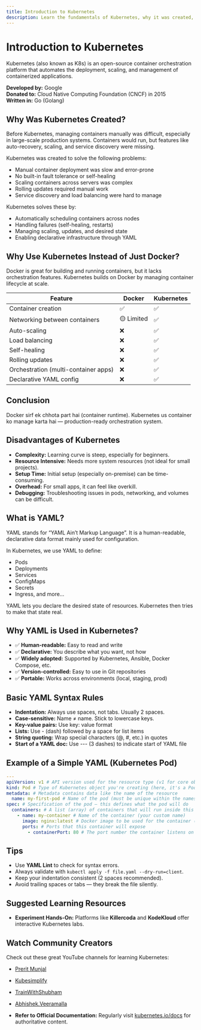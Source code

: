 ```yaml
---
title: Introduction to Kubernetes
description: Learn the fundamentals of Kubernetes, why it was created, how it's different from Docker, its core purpose, and the role of YAML in K8s.
---
```


# Introduction to Kubernetes

Kubernetes (also known as K8s) is an open-source container orchestration platform that automates the deployment, scaling, and management of containerized applications.

**Developed by:** Google  
**Donated to:** Cloud Native Computing Foundation (CNCF) in 2015  
**Written in:** Go (Golang)

## Why Was Kubernetes Created?

Before Kubernetes, managing containers manually was difficult, especially in large-scale production systems. Containers would run, but features like auto-recovery, scaling, and service discovery were missing.

Kubernetes was created to solve the following problems:

- Manual container deployment was slow and error-prone
- No built-in fault tolerance or self-healing
- Scaling containers across servers was complex
- Rolling updates required manual work
- Service discovery and load balancing were hard to manage

Kubernetes solves these by:

- Automatically scheduling containers across nodes
- Handling failures (self-healing, restarts)
- Managing scaling, updates, and desired state
- Enabling declarative infrastructure through YAML

## Why Use Kubernetes Instead of Just Docker?

Docker is great for building and running containers, but it lacks orchestration features. Kubernetes builds on Docker by managing container lifecycle at scale.

| Feature                              | Docker     | Kubernetes |
| ------------------------------------ | ---------- | ---------- |
| Container creation                   | ✅         | ✅         |
| Networking between containers        | 🟡 Limited | ✅         |
| Auto-scaling                         | ❌         | ✅         |
| Load balancing                       | ❌         | ✅         |
| Self-healing                         | ❌         | ✅         |
| Rolling updates                      | ❌         | ✅         |
| Orchestration (multi-container apps) | ❌         | ✅         |
| Declarative YAML config              | ❌         | ✅         |

## Conclusion

Docker sirf ek chhota part hai (container runtime). Kubernetes us container ko manage karta hai — production-ready orchestration system.

## Disadvantages of Kubernetes

- **Complexity:** Learning curve is steep, especially for beginners.
- **Resource Intensive:** Needs more system resources (not ideal for small projects).
- **Setup Time:** Initial setup (especially on-premise) can be time-consuming.
- **Overhead:** For small apps, it can feel like overkill.
- **Debugging:** Troubleshooting issues in pods, networking, and volumes can be difficult.

## What is YAML?

YAML stands for “YAML Ain’t Markup Language”. It is a human-readable, declarative data format mainly used for configuration.

In Kubernetes, we use YAML to define:

- Pods
- Deployments
- Services
- ConfigMaps
- Secrets
- Ingress, and more…

YAML lets you declare the desired state of resources. Kubernetes then tries to make that state real.

## Why YAML is Used in Kubernetes?

- ✅ **Human-readable:** Easy to read and write
- ✅ **Declarative:** You describe what you want, not how
- ✅ **Widely adopted:** Supported by Kubernetes, Ansible, Docker Compose, etc.
- ✅ **Version-controlled:** Easy to use in Git repositories
- ✅ **Portable:** Works across environments (local, staging, prod)

## Basic YAML Syntax Rules

- **Indentation:** Always use spaces, not tabs. Usually 2 spaces.
- **Case-sensitive:** Name ≠ name. Stick to lowercase keys.
- **Key-value pairs:** Use key: value format
- **Lists:** Use - (dash) followed by a space for list items
- **String quoting:** Wrap special characters (@, #, etc.) in quotes
- **Start of a YAML doc:** Use --- (3 dashes) to indicate start of YAML file

## Example of a Simple YAML (Kubernetes Pod)

```yaml
---
apiVersion: v1 # API version used for the resource type (v1 for core objects like Pod)
kind: Pod # Type of Kubernetes object you're creating (here, it's a Pod)
metadata: # Metadata contains data like the name of the resource
  name: my-first-pod # Name of the pod (must be unique within the namespace)
spec: # Specification of the pod — this defines what the pod will do
  containers: # A list (array) of containers that will run inside this pod
    - name: my-container # Name of the container (your custom name)
      image: nginx:latest # Docker image to be used for the container (from Docker Hub)
      ports: # Ports that this container will expose
        - containerPort: 80 # The port number the container listens on (like HTTP on port 80)
```

## Tips

- Use **YAML Lint** to check for syntax errors.
- Always validate with `kubectl apply -f file.yaml --dry-run=client`.
- Keep your indentation consistent (2 spaces recommended).
- Avoid trailing spaces or tabs — they break the file silently.

## Suggested Learning Resources

- **Experiment Hands-On:** Platforms like **Killercoda** and **KodeKloud** offer interactive Kubernetes labs.

## Watch Community Creators

Check out these great YouTube channels for learning Kubernetes:

- [Prerit Munjal](https://www.youtube.com/@TechWithPrerit)
- [Kubesimplify](https://www.youtube.com/@KubeSimplify)
- [TrainWithShubham](https://www.youtube.com/@TrainWithShubham)
- [Abhishek.Veeramalla](https://www.youtube.com/@AbhishekVeeramalla)

- **Refer to Official Documentation:** Regularly visit [kubernetes.io/docs](https://kubernetes.io/docs) for authoritative content.

